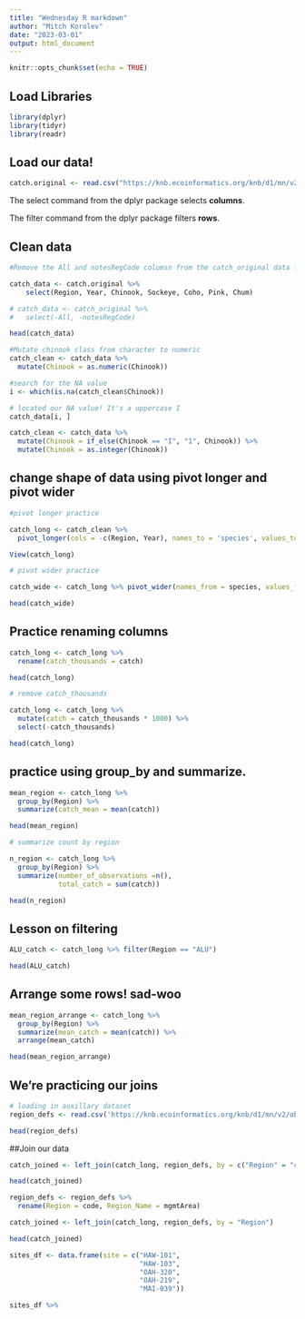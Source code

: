 ```yaml
---
title: "Wednesday R markdown"
author: "Mitch Korolev"
date: "2023-03-01"
output: html_document
---
```


```r
knitr::opts_chunk$set(echo = TRUE)
```

## Load Libraries

```r
library(dplyr)
library(tidyr)
library(readr)
```

## Load our data!

```r

catch.original <- read.csv("https://knb.ecoinformatics.org/knb/d1/mn/v2/object/df35b.302.1")
```

The select command from the dplyr package selects **columns**.

The filter command from the dplyr package filters **rows**.

## Clean data

```r
#Remove the All and notesRegCode columsn from the catch_original data frame

catch_data <- catch.original %>% 
    select(Region, Year, Chinook, Sockeye, Coho, Pink, Chum)

# catch_data <- catch_original %>% 
#   select(-All, -notesRegCode)

head(catch_data)

```

```r
#Mutate chinook class from character to numeric
catch_clean <- catch_data %>% 
  mutate(Chinook = as.numeric(Chinook))

#search for the NA value
i <- which(is.na(catch_clean$Chinook))

# located our NA value! It's a uppercase I
catch_data[i, ]

catch_clean <- catch_data %>%
  mutate(Chinook = if_else(Chinook == "I", "1", Chinook)) %>% 
  mutate(Chinook = as.integer(Chinook))
```

## change shape of data using pivot longer and pivot wider

```r
#pivot longer practice

catch_long <- catch_clean %>% 
  pivot_longer(cols = -c(Region, Year), names_to = 'species', values_to = 'catch')

View(catch_long)

# pivot wider practice

catch_wide <- catch_long %>% pivot_wider(names_from = species, values_from = catch)

head(catch_wide)
```


## Practice renaming columns
```r
catch_long <- catch_long %>% 
  rename(catch_thousands = catch)

head(catch_long)

# remove catch_thousands

catch_long <- catch_long %>% 
  mutate(catch = catch_thousands * 1000) %>%
  select(-catch_thousands)

head(catch_long)
```

## practice using group_by and summarize.

```r
mean_region <- catch_long %>%
  group_by(Region) %>%
  summarize(catch_mean = mean(catch))

head(mean_region)

# summarize count by region

n_region <- catch_long %>%
  group_by(Region) %>%
  summarize(number_of_observations =n(), 
            total_catch = sum(catch))

head(n_region)
```

## Lesson on filtering
```r
ALU_catch <- catch_long %>% filter(Region == "ALU")

head(ALU_catch)
```

## Arrange some rows! sad-woo

```r
mean_region_arrange <- catch_long %>% 
  group_by(Region) %>% 
  summarize(mean_catch = mean(catch)) %>%
  arrange(mean_catch)

head(mean_region_arrange)
```



## We're practicing our joins

```r
# loading in auxillary dataset
region_defs <- read.csv('https://knb.ecoinformatics.org/knb/d1/mn/v2/object/df35b.303.1')

head(region_defs)

```

##Join our data

```r
catch_joined <- left_join(catch_long, region_defs, by = c("Region" = "code"))

head(catch_joined)
```

```r
region_defs <- region_defs %>%
  rename(Region = code, Region_Name = mgmtArea)

catch_joined <- left_join(catch_long, region_defs, by = "Region")

head(catch_joined)
```


```r
sites_df <- data.frame(site = c("HAW-101",
                                "HAW-103",
                                "OAH-320",
                                "OAH-219",
                                "MAI-039"))

sites_df %>% 
```


